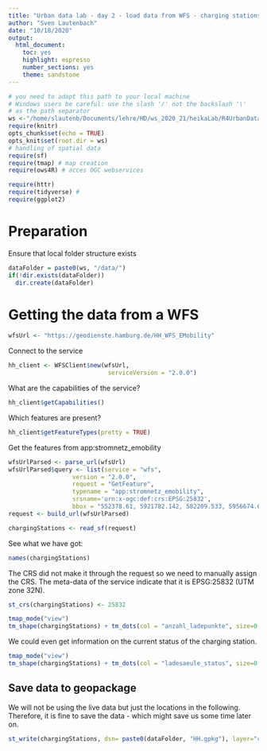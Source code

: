 ```yaml
---
title: "Urban data lab - day 2 - load data from WFS - charging stations HH"
author: "Sven Lautenbach"
date: "10/18/2020"
output: 
  html_document: 
    toc: yes
    highlight: espresso
    number_sections: yes
    theme: sandstone
---
```


```r
# you need to adapt this path to your local machine
# Windows users be careful: use the slash '/' not the backslash '\'
# as the path separator
ws <-"/home/slautenb/Documents/lehre/HD/ws_2020_21/heikaLab/R4UrbanDataLab_2020/" 
require(knitr)
opts_chunk$set(echo = TRUE)
opts_knit$set(root.dir = ws)
# handling of spatial data
require(sf)
require(tmap) # map creation
require(ows4R) # acces OGC webservices

require(httr)
require(tidyverse) # 
require(ggplot2)
```

# Preparation

Ensure that local folder structure exists

```r
dataFolder = paste0(ws, "/data/")
if(!dir.exists(dataFolder))
  dir.create(dataFolder)
```

# Getting the data from a WFS

```r
wfsUrl <- "https://geodienste.hamburg.de/HH_WFS_EMobility"
```

Connect to the service

```r
hh_client <- WFSClient$new(wfsUrl, 
                            serviceVersion = "2.0.0")
```

What are the capabilities of the service?

```r
hh_client$getCapabilities()
```


Which features are present?
```r
hh_client$getFeatureTypes(pretty = TRUE)
```
Get the features from app:stromnetz_emobility
```r
wfsUrlParsed <- parse_url(wfsUrl)
wfsUrlParsed$query <- list(service = "wfs",
                  version = "2.0.0",
                  request = "GetFeature",
                  typename = "app:stromnetz_emobility",
                  srsname='urn:x-ogc:def:crs:EPSG:25832',
                  bbox = "552378.61, 5921782.142, 582209.533, 5956674.616")
request <- build_url(wfsUrlParsed)

chargingStations <- read_sf(request) 
```

See what we have got:

```r
names(chargingStations)
```

The CRS did not make it through the request so we need to manually assign the CRS. The meta-data of the service indicate that it is EPSG:25832 (UTM zone 32N).

```r
st_crs(chargingStations) <- 25832
```


```r
tmap_mode("view")
tm_shape(chargingStations) + tm_dots(col = "anzahl_ladepunkte", size=0.5, alpha=.5) + tm_basemap(server= "OpenStreetMap.DE")
```
We could even get information on the current status of the charging station.

```r
tmap_mode("view")
tm_shape(chargingStations) + tm_dots(col = "ladesaeule_status", size=0.5, alpha=.5) + tm_basemap(server= "OpenStreetMap.DE")
```

## Save data to geopackage

We will not be using the live data but just the locations in the following. Therefore, it is fine to save the data - which might save us some time later on.

```r
st_write(chargingStations, dsn= paste0(dataFolder, "HH.gpkg"), layer="chargingStations", delete_layer=TRUE)
```

